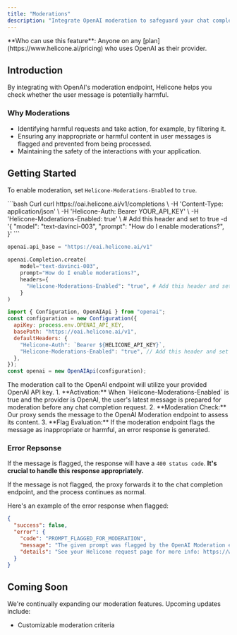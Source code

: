 ```yaml
---
title: "Moderations"
description: "Integrate OpenAI moderation to safeguard your chat completions."
---
```



<Info>
  **Who can use this feature**: Anyone on any
  [plan](https://www.helicone.ai/pricing) who uses OpenAI as their provider.
</Info>

## Introduction

By integrating with OpenAI's moderation endpoint, Helicone helps you check whether the user message is potentially harmful.

### Why Moderations

- Identifying harmful requests and take action, for example, by filtering it.
- Ensuring any inappropriate or harmful content in user messages is flagged and prevented from being processed.
- Maintaining the safety of the interactions with your application.

## Getting Started

To enable moderation, set `Helicone-Moderations-Enabled` to `true`.

<CodeGroup>
```bash Curl
curl https://oai.helicone.ai/v1/completions \
  -H 'Content-Type: application/json' \
  -H 'Helicone-Auth: Bearer YOUR_API_KEY' \
  -H 'Helicone-Moderations-Enabled: true' \ # Add this header and set to true
  -d '{
    "model": "text-davinci-003",
    "prompt": "How do I enable moderations?",
}'
```

```python Python
openai.api_base = "https://oai.helicone.ai/v1"

openai.Completion.create(
    model="text-davinci-003",
    prompt="How do I enable moderations?",
    headers={
      "Helicone-Moderations-Enabled": "true", # Add this header and set to true
    }
)
```

```js Node
import { Configuration, OpenAIApi } from "openai";
const configuration = new Configuration({
  apiKey: process.env.OPENAI_API_KEY,
  basePath: "https://oai.helicone.ai/v1",
  defaultHeaders: {
    "Helicone-Auth": `Bearer ${HELICONE_API_KEY}`,
    "Helicone-Moderations-Enabled": "true", // Add this header and set to true
  },
});
const openai = new OpenAIApi(configuration);
```

</CodeGroup>

<Note>
  The moderation call to the OpenAI endpoint will utilize your provided OpenAI
  API key.
</Note>

<Accordion title="A Deep-Dive of the Moderation Process">
  1. **Activation:** When `Helicone-Moderations-Enabled` is true and the provider is OpenAI, the user's latest message is prepared for moderation before any chat completion request.
  2. **Moderation Check:** Our proxy sends the message to the OpenAI Moderation endpoint to assess its content.
  3. **Flag Evaluation:** If the moderation endpoint flags the message as inappropriate or harmful, an error response is generated.

</Accordion>

### Error Repsonse

If the message is flagged, the response will have a `400 status code`. **It's crucial to handle this response appropriately.**

If the message is not flagged, the proxy forwards it to the chat completion endpoint, and the process continues as normal.

Here's an example of the error response when flagged:

```json
{
  "success": false,
  "error": {
    "code": "PROMPT_FLAGGED_FOR_MODERATION",
    "message": "The given prompt was flagged by the OpenAI Moderation endpoint.",
    "details": "See your Helicone request page for more info: https://www.helicone.ai/requests?[REQUEST_ID]"
  }
}
```

## Coming Soon

We're continually expanding our moderation features. Upcoming updates include:

- Customizable moderation criteria

<QuestionsSection />
